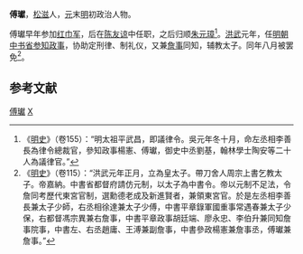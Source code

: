 '''傅瓛'''，[[松滋|松滋]]人，[[元|元]]末[[明|明]]初政治人物。

傅瓛早年参加[[红巾军|红巾军]]，后在[[陈友谅|陈友谅]]中任职，之后归顺[[朱元璋|朱元璋]]<ref>《[[明史|明史]]》（卷155）：“明太祖平武昌，即議律令。吳元年冬十月，命左丞相李善長為律令總裁官，參知政事楊憲、傅瓛，御史中丞劉基，翰林學士陶安等二十人為議律官。”</ref>。[[洪武|洪武]]元年，任[[明朝中书省|明朝中书省]][[参知政事|参知政事]]，协助定刑律、制礼仪，又兼[[詹事|詹事]]同知，辅教太子。同年八月被罢免<ref>《[[明史|明史]]》（卷115）：“洪武元年正月，立為皇太子。帶刀舍人周宗上書乞教太子。帝嘉納。中書省都督府請仿元制，以太子為中書令。帝以元制不足法，令詹同考歷代東宮官制，選勳德老成及新進賢者，兼領東宮官。於是左丞相李善長兼太子少師，右丞相徐達兼太子少傅，中書平章錄軍國重事常遇春兼太子少保，右都督馮宗異兼右詹事，中書平章政事胡廷端、廖永忠、李伯升兼同知詹事院事，中書左、右丞趙庸、王溥兼副詹事，中書參政楊憲兼詹事丞，傅瓛兼詹事。”</ref>。

==参考文献==
<div class="references-small">
<references></references>
</div>

{{明朝人物小作品}}

[[Category:明朝参政知事|傅瓛]]
[[Category:傅姓|X]]